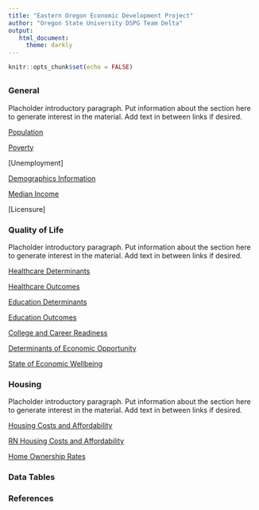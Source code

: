 ```yaml
---
title: "Eastern Oregon Economic Development Project"
author: "Oregon State University DSPG Team Delta"
output: 
   html_document: 
     theme: darkly
---
```


```r
knitr::opts_chunk$set(echo = FALSE)
```

## {.tabset}

### General {.active}
Placholder introductory paragraph. Put information about the section here to generate
interest in the material. Add text in between links if desired.

[Population](./Population_Map/populationPage.html)

[Poverty](./Poverty_Data/povertyPage.html)

[Unemployment]

[Demographics Information](./Race/demoChgPage.html)

[Median Income](./Median_Income/medIncPage.html)

[Licensure]

### Quality of Life
Placholder introductory paragraph. Put information about the section here to generate
interest in the material. Add text in between links if desired.

[Healthcare Determinants](./Healthcare/healthDeterPage.html)

[Healthcare Outcomes](./Healthcare/healthQualPage.html)

[Education Determinants](./Education/edDeterPage.html)

[Education Outcomes](./Education/edOutcomePage.html)

[College and Career Readiness](./Education/ccrPage.html)

[Determinants of Economic Opportunity](./Economics/econDeterPage.html)

[State of Economic Wellbeing](./Economics/econStatePage.html)

### Housing
Placholder introductory paragraph. Put information about the section here to generate
interest in the material. Add text in between links if desired.

[Housing Costs and Affordability](./Housing/housingCostPage.html)

[RN Housing Costs and Affordability](./Housing/rnCostPage.html)

[Home Ownership Rates](./Housing/homeOwnPage.html)

### Data Tables

### References

## {-}